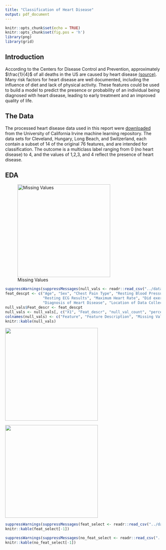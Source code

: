 ```yaml
---
title: "Classification of Heart Disease"
output: pdf_document
---
```


```r
knitr::opts_chunk$set(echo = TRUE)
knitr::opts_chunk$set(fig.pos = 'h')
library(png)
library(grid)
```

## Introduction
According to the Centers for Disease Control and Prevention, approximately $\frac{1}{4}$ of all deaths in the US are caused by heart disease [(source)](https://www.cdc.gov/dhdsp/data_statistics/fact_sheets/fs_heart_disease.htm). Many risk factors for heart disease are well documented, including the influence of diet and lack of physical activity. These features could be used to build a model to predict the presence or probability of an individual being diagnosed with heart disease, leading to early treatment and an improved quality of life. 

## The Data
The processed heart disease data used in this report were [downloaded](http://archive.ics.uci.edu/ml/datasets/heart+Disease) from the University of California Irvine machine learning repository. The data sets for Cleveland, Hungary, Long Beach, and Switzerland, each contain a subset of 14 of the original 76 features, and are intended for classification. The outcome is a multiclass label ranging from 0 (no heart disease) to 4, and the values of 1,2,3, and 4 reflect the presence of heart disease. 

## EDA

![Missing Values](nanvals_EDA.png){width=300px}


```r
suppressWarnings(suppressMessages(null_vals <- readr::read_csv("../data/clean_data/null_val_table.csv")))
feat_descpt <- c("Age", "Sex", "Chest Pain Type", "Resting Blood Pressure", "Cholestoral", "Fasting Blood Sugar > 120mg/dl?",
                 "Resting ECG Results", "Maximum Heart Rate", "Did exercise induce the heart attack?", "ST depression",
                 "Diagnosis of Heart Disease", "Location of Data Collection")
null_vals$Feat_descr <- feat_descpt
null_vals <- null_vals[, c("X1", "Feat_descr", "null_val_count", "percent_null_vals")]
colnames(null_vals) <- c("Feature", "Feature Description", "Missing Values Count", "Percentage of Missing Values in Feature")
knitr::kable(null_vals)
```


![](discrete_eda.png){width=300px}

![](cont_eda.png){width=300px}

```r
suppressWarnings(suppressMessages(feat_select <- readr::read_csv("../data/clean_data/results.csv")))
knitr::kable(feat_select[-1])
```

```r
suppressWarnings(suppressMessages(no_feat_select <- readr::read_csv("../data/clean_data/results2.csv")))
knitr::kable(no_feat_select[-1])
```





